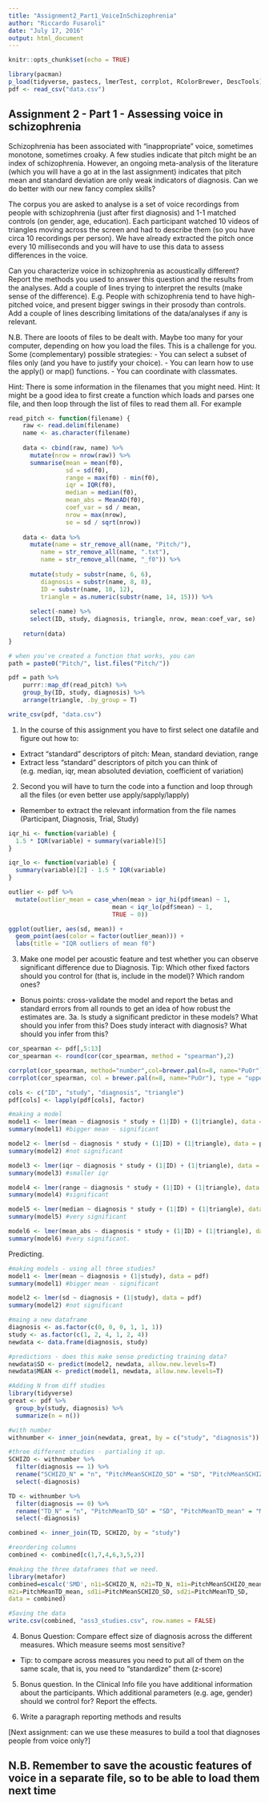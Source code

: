 ```yaml
---
title: "Assignment2_Part1_VoiceInSchizophrenia"
author: "Riccardo Fusaroli"
date: "July 17, 2016"
output: html_document
---
```


```r
knitr::opts_chunk$set(echo = TRUE)

library(pacman)
p_load(tidyverse, pastecs, lmerTest, corrplot, RColorBrewer, DescTools)
pdf <- read_csv("data.csv")
```

## Assignment 2 - Part 1 - Assessing voice in schizophrenia

Schizophrenia has been associated with "inappropriate" voice, sometimes monotone, sometimes croaky. A few studies indicate that pitch might be an index of schizophrenia. However, an ongoing meta-analysis of the literature (which you will have a go at in the last assignment) indicates that pitch mean and standard deviation are only weak indicators of diagnosis. Can we do better with our new fancy complex skills?

The corpus you are asked to analyse is a set of voice recordings from people with schizophrenia (just after first diagnosis) and 1-1 matched controls (on gender, age, education). Each participant watched 10 videos of triangles moving across the screen and had to describe them (so you have circa 10 recordings per person). We have already extracted the pitch once every 10 milliseconds and you will have to use this data to assess differences in the voice.

Can you characterize voice in schizophrenia as acoustically different? Report the methods you used to answer this question and the results from the analyses. Add a couple of lines trying to interpret the results (make sense of the difference). E.g. People with schizophrenia tend to have high-pitched voice, and present bigger swings in their prosody than controls. Add a couple of lines describing limitations of the data/analyses if any is relevant.


N.B. There are looots of files to be dealt with. Maybe too many for your computer, depending on how you load the files. This is a challenge for you. Some (complementary) possible strategies:
- You can select a subset of files only (and you have to justify your choice).
- You can learn how to use the apply() or map() functions.
- You can coordinate with classmates.

Hint: There is some information in the filenames that you might need.
Hint: It might be a good idea to first create a function which loads and parses one file, and then loop through the list of files to read them all. For example

```r
read_pitch <- function(filename) {
    raw <- read.delim(filename)
    name <- as.character(filename)
    
    data <- cbind(raw, name) %>%
      mutate(nrow = nrow(raw)) %>%
      summarise(mean = mean(f0),
                sd = sd(f0),
                range = max(f0) - min(f0),
                iqr = IQR(f0),
                median = median(f0),
                mean_abs = MeanAD(f0),
                coef_var = sd / mean,
                nrow = max(nrow),
                se = sd / sqrt(nrow))
    
    data <- data %>%
      mutate(name = str_remove_all(name, "Pitch/"),
         name = str_remove_all(name, ".txt"),
         name = str_remove_all(name, "_f0")) %>%
      
      mutate(study = substr(name, 6, 6),
         diagnosis = substr(name, 8, 8),
         ID = substr(name, 10, 12),
         triangle = as.numeric(substr(name, 14, 15))) %>%
      
      select(-name) %>%
      select(ID, study, diagnosis, triangle, nrow, mean:coef_var, se)
    
    return(data)
}

# when you've created a function that works, you can
path = paste0("Pitch/", list.files("Pitch/"))

pdf = path %>%
    purrr::map_df(read_pitch) %>%
    group_by(ID, study, diagnosis) %>%
    arrange(triangle, .by_group = T)

write_csv(pdf, "data.csv")
```


1. In the course of this assignment you have to first select one datafile and figure out how to:

- Extract "standard" descriptors of pitch: Mean, standard deviation, range
- Extract less "standard" descriptors of pitch you can think of (e.g. median, iqr, mean absoluted deviation, coefficient of variation)

2. Second you will have to turn the code into a function and loop through all the files (or even better use apply/sapply/lapply)
- Remember to extract the relevant information from the file names (Participant, Diagnosis, Trial, Study)

```r
iqr_hi <- function(variable) {
  1.5 * IQR(variable) + summary(variable)[5]
}

iqr_lo <- function(variable) {
  summary(variable)[2] - 1.5 * IQR(variable)
}

outlier <- pdf %>%
  mutate(outlier_mean = case_when(mean > iqr_hi(pdf$mean) ~ 1,
                             mean < iqr_lo(pdf$mean) ~ 1,
                             TRUE ~ 0))

ggplot(outlier, aes(sd, mean)) +
  geom_point(aes(color = factor(outlier_mean))) +
  labs(title = "IQR outliers of mean f0")
```


3. Make one model per acoustic feature and test whether you can observe significant difference due to Diagnosis. Tip: Which other fixed factors should you control for (that is, include in the model)? Which random ones?
- Bonus points: cross-validate the model and report the betas and standard errors from all rounds to get an idea of how robust the estimates are. 
3a. Is study a significant predictor in these models? What should you infer from this? Does study interact with diagnosis? What should you infer from this?

```r
cor_spearman <- pdf[,5:13]
cor_spearman <- round(cor(cor_spearman, method = "spearman"),2)

corrplot(cor_spearman, method="number",col=brewer.pal(n=8, name="PuOr"),type="upper",tl.col="darkblue")
corrplot(cor_spearman, col = brewer.pal(n=8, name="PuOr"), type = "upper", tl.col="darkblue")
```


```r
cols <- c("ID", "study", "diagnosis", "triangle")
pdf[cols] <- lapply(pdf[cols], factor) 

#making a model
model1 <- lmer(mean ~ diagnosis * study + (1|ID) + (1|triangle), data = pdf)
summary(model1) #bigger mean - significant

model2 <- lmer(sd ~ diagnosis * study + (1|ID) + (1|triangle), data = pdf)
summary(model2) #not significant

model3 <- lmer(iqr ~ diagnosis * study + (1|ID) + (1|triangle), data = pdf) 
summary(model3) #smaller iqr

model4 <- lmer(range ~ diagnosis * study + (1|ID) + (1|triangle), data = pdf) 
summary(model4) #significant

model5 <- lmer(median ~ diagnosis * study + (1|ID) + (1|triangle), data = pdf) 
summary(model5) #very significant 

model6 <- lmer(mean_abs ~ diagnosis * study + (1|ID) + (1|triangle), data = pdf)
summary(model6) #very significant. 

```

Predicting. 

```r

#making models - using all three studies? 
model1 <- lmer(mean ~ diagnosis + (1|study), data = pdf)
summary(model1) #bigger mean - significant

model2 <- lmer(sd ~ diagnosis + (1|study), data = pdf)
summary(model2) #not significant

#maing a new dataframe 
diagnosis <- as.factor(c(0, 0, 0, 1, 1, 1))
study <- as.factor(c(1, 2, 4, 1, 2, 4))
newdata <- data.frame(diagnosis, study)

#predictions - does this make sense predicting training data? 
newdata$SD <- predict(model2, newdata, allow.new.levels=T)
newdata$MEAN <- predict(model1, newdata, allow.new.levels=T)

#Adding N from diff studies 
library(tidyverse)
great <- pdf %>%
  group_by(study, diagnosis) %>%
  summarize(n = n())

#with number
withnumber <- inner_join(newdata, great, by = c("study", "diagnosis"))

#three different studies - partialing it up. 
SCHIZO <- withnumber %>%
  filter(diagnosis == 1) %>%
  rename("SCHIZO_N" = "n", "PitchMeanSCHIZO_SD" = "SD", "PitchMeanSCHIZO_mean" = "MEAN") %>%
  select(-diagnosis)

TD <- withnumber %>% 
  filter(diagnosis == 0) %>%
  rename("TD_N" = "n", "PitchMeanTD_SD" = "SD", "PitchMeanTD_mean" = "MEAN") %>%
  select(-diagnosis)

combined <- inner_join(TD, SCHIZO, by = "study")

#reordering columns 
combined <- combined[c(1,7,4,6,3,5,2)]

#making the three dataframes that we need. 
library(metafor)
combined=escalc('SMD', n1i=SCHIZO_N, n2i=TD_N, m1i=PitchMeanSCHIZO_mean,
m2i=PitchMeanTD_mean, sd1i=PitchMeanSCHIZO_SD, sd2i=PitchMeanTD_SD,
data = combined)

#Saving the data
write.csv(combined, "ass3_studies.csv", row.names = FALSE)

```


4. Bonus Question: Compare effect size of diagnosis across the different measures. Which measure seems most sensitive?
- Tip: to compare across measures you need to put all of them on the same scale, that is, you need to "standardize" them (z-score)

5. Bonus question. In the Clinical Info file you have additional information about the participants. Which additional parameters (e.g. age, gender) should we control for? Report the effects.

6. Write a paragraph reporting methods and results

[Next assignment: can we use these measures to build a tool that diagnoses people from voice only?]

## N.B. Remember to save the acoustic features of voice in a separate file, so to be able to load them next time